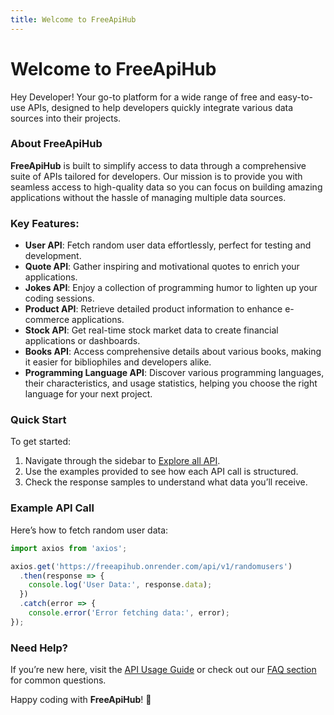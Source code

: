 ```yaml
---
title: Welcome to FreeApiHub
---
```


# Welcome to FreeApiHub

Hey Developer! Your go-to platform for a wide range of free and easy-to-use APIs, designed to help developers quickly integrate various data sources into their projects.

### About FreeApiHub

**FreeApiHub** is built to simplify access to data through a comprehensive suite of APIs tailored for developers. Our mission is to provide you with seamless access to high-quality data so you can focus on building amazing applications without the hassle of managing multiple data sources.

### Key Features:
- **User API**: Fetch random user data effortlessly, perfect for testing and development.
- **Quote API**: Gather inspiring and motivational quotes to enrich your applications.
- **Jokes API**: Enjoy a collection of programming humor to lighten up your coding sessions.
- **Product API**: Retrieve detailed product information to enhance e-commerce applications.
- **Stock API**: Get real-time stock market data to create financial applications or dashboards.
- **Books API**: Access comprehensive details about various books, making it easier for bibliophiles and developers alike.
- **Programming Language API**: Discover various programming languages, their characteristics, and usage statistics, helping you choose the right language for your next project.

### Quick Start

To get started:

1. Navigate through the sidebar to [Explore all API](/docs/explore-all-api).
2. Use the examples provided to see how each API call is structured.
3. Check the response samples to understand what data you’ll receive.

### Example API Call

Here’s how to fetch random user data:

```javascript
import axios from 'axios';

axios.get('https://freeapihub.onrender.com/api/v1/randomusers')
  .then(response => {
    console.log('User Data:', response.data);
  })
  .catch(error => {
    console.error('Error fetching data:', error);
});
```

### Need Help?

If you’re new here, visit the [API Usage Guide](/docs/guide) or check out our [FAQ section](/docs/faq) for common questions.

Happy coding with **FreeApiHub**! 🚀
